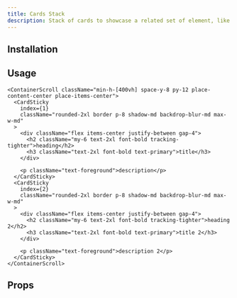```yaml
---
title: Cards Stack
description: Stack of cards to showcase a related set of element, like your services, your work, features, process of work, timeline, etc.
---
```


<ComponentPreview name="cards-stack-demo" />

## Installation

<ComponentInstallation name="cards-stack" />

## Usage

```tsx
<ContainerScroll className="min-h-[400vh] space-y-8 py-12 place-content-center place-items-center">
  <CardSticky
    index={1}
    className="rounded-2xl border p-8 shadow-md backdrop-blur-md max-w-md"
  >
    <div className="flex items-center justify-between gap-4">
      <h2 className="my-6 text-2xl font-bold tracking-tighter">heading</h2>
      <h3 className="text-2xl font-bold text-primary">title</h3>
    </div>

    <p className="text-foreground">description</p>
  </CardSticky>
  <CardSticky
    index={2}
    className="rounded-2xl border p-8 shadow-md backdrop-blur-md max-w-md"
  >
    <div className="flex items-center justify-between gap-4">
      <h2 className="my-6 text-2xl font-bold tracking-tighter">heading 2</h2>
      <h3 className="text-2xl font-bold text-primary">title 2</h3>
    </div>

    <p className="text-foreground">description 2</p>
  </CardSticky>
</ContainerScroll>
```

## Props
